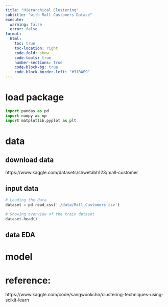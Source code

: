 ```yaml
---
title: "Hierarchical Clustering"
subtitle: "with Mall Customers Datase"
execute:
  warning: false
  error: false
format:
  html:
    toc: true
    toc-location: right
    code-fold: show
    code-tools: true
    number-sections: true
    code-block-bg: true
    code-block-border-left: "#31BAE9"
---
```



# load package

```python
import pandas as pd
import numpy as np
import matplotlib.pyplot as plt


```

# data

## download data

https://www.kaggle.com/datasets/shwetabh123/mall-customer

## input data

```python
# Loading the data
dataset = pd.read_csv('./data/Mall_Customers.csv')

# Showing overview of the train dataset
dataset.head()

```

## data EDA

# model


# reference:

https://www.kaggle.com/code/sangwookchn/clustering-techniques-using-scikit-learn

